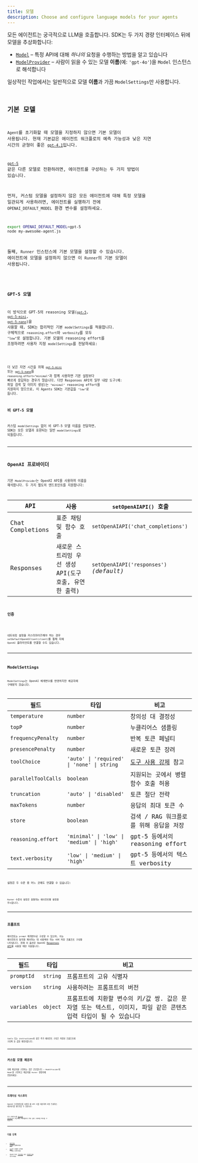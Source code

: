 ```yaml
---
title: 모델
description: Choose and configure language models for your agents
---
```



모든 에이전트는 궁극적으로 LLM을 호출합니다. SDK는 두 가지 경량 인터페이스 뒤에 모델을 추상화합니다:

- [`Model`](/openai-agents-js/openai/agents/interfaces/model) – 특정 API에 대해 _하나의_ 요청을 수행하는 방법을 알고 있습니다
- [`ModelProvider`](/openai-agents-js/openai/agents/interfaces/modelprovider) – 사람이 읽을 수 있는 모델 **이름**(예: `'gpt‑4o'`)을 `Model` 인스턴스로 해석합니다

일상적인 작업에서는 일반적으로 모델 **이름**과 가끔 `ModelSettings`만 사용합니다.

<Code
  lang="typescript"
  code={agentWithModelExample}
  title="에이전트별 모델 지정"
/>

## 기본 모델

`Agent`를 초기화할 때 모델을 지정하지 않으면 기본 모델이 사용됩니다. 현재 기본값은 에이전트 워크플로의 예측 가능성과 낮은 지연 시간의 균형이 좋은 [`gpt-4.1`](https://platform.openai.com/docs/models/gpt-4.1)입니다.

[`gpt-5`](https://platform.openai.com/docs/models/gpt-5) 같은 다른 모델로 전환하려면, 에이전트를 구성하는 두 가지 방법이 있습니다.

먼저, 커스텀 모델을 설정하지 않은 모든 에이전트에 대해 특정 모델을 일관되게 사용하려면, 에이전트를 실행하기 전에 `OPENAI_DEFAULT_MODEL` 환경 변수를 설정하세요.

```bash
export OPENAI_DEFAULT_MODEL=gpt-5
node my-awesome-agent.js
```

둘째, `Runner` 인스턴스에 기본 모델을 설정할 수 있습니다. 에이전트에 모델을 설정하지 않으면 이 `Runner`의 기본 모델이 사용됩니다.

<Code
  lang="typescript"
  code={runnerWithModelExample}
  title="Runner에 기본 모델 설정"
/>

### GPT-5 모델

이 방식으로 GPT-5의 reasoning 모델([`gpt-5`](https://platform.openai.com/docs/models/gpt-5), [`gpt-5-mini`](https://platform.openai.com/docs/models/gpt-5-mini), [`gpt-5-nano`](https://platform.openai.com/docs/models/gpt-5-nano))을 사용할 때, SDK는 합리적인 기본 `modelSettings`를 적용합니다. 구체적으로 `reasoning.effort`와 `verbosity`를 모두 `"low"`로 설정합니다. 기본 모델의 reasoning effort를 조정하려면 사용자 지정 `modelSettings`를 전달하세요:

<Code
  lang="typescript"
  code={gpt5DefaultModelSettingsExample}
  title="GPT-5 기본 설정 사용자 지정"
/>

더 낮은 지연 시간을 위해 [`gpt-5-mini`](https://platform.openai.com/docs/models/gpt-5-mini) 또는 [`gpt-5-nano`](https://platform.openai.com/docs/models/gpt-5-nano)를 `reasoning.effort="minimal"`과 함께 사용하면 기본 설정보다 빠르게 응답하는 경우가 많습니다. 다만 Responses API의 일부 내장 도구(예: 파일 검색 및 이미지 생성)는 `"minimal"` reasoning effort를 지원하지 않으므로, 이 Agents SDK는 기본값을 `"low"`로 둡니다.

### 비 GPT-5 모델

커스텀 `modelSettings` 없이 비 GPT-5 모델 이름을 전달하면, SDK는 모든 모델과 호환되는 일반 `modelSettings`로 되돌립니다.

---

## OpenAI 프로바이더

기본 `ModelProvider`는 OpenAI API를 사용하여 이름을 해석합니다. 두 가지 별도의 엔드포인트를 지원합니다:

| API              | 사용                                                  | `setOpenAIAPI()` 호출                   |
| ---------------- | ----------------------------------------------------- | --------------------------------------- |
| Chat Completions | 표준 채팅 및 함수 호출                                | `setOpenAIAPI('chat_completions')`      |
| Responses        | 새로운 스트리밍 우선 생성 API(도구 호출, 유연한 출력) | `setOpenAIAPI('responses')` _(default)_ |

### 인증

<Code
  lang="typescript"
  code={setDefaultOpenAIKeyExample}
  title="기본 OpenAI 키 설정"
/>

네트워킹 설정을 커스터마이즈해야 하는 경우 `setDefaultOpenAIClient(client)`를 통해 자체 `OpenAI` 클라이언트를 연결할 수도 있습니다.

---

## ModelSettings

`ModelSettings`는 OpenAI 매개변수를 반영하지만 제공자에 구애받지 않습니다.

| 필드                | 타입                                       | 비고                                                                       |
| ------------------- | ------------------------------------------ | -------------------------------------------------------------------------- |
| `temperature`       | `number`                                   | 창의성 대 결정성                                                           |
| `topP`              | `number`                                   | 누클리어스 샘플링                                                          |
| `frequencyPenalty`  | `number`                                   | 반복 토큰 페널티                                                           |
| `presencePenalty`   | `number`                                   | 새로운 토큰 장려                                                           |
| `toolChoice`        | `'auto' \| 'required' \| 'none' \| string` | [도구 사용 강제](/openai-agents-js/ko/guides/agents#forcing-tool-use) 참고 |
| `parallelToolCalls` | `boolean`                                  | 지원되는 곳에서 병렬 함수 호출 허용                                        |
| `truncation`        | `'auto' \| 'disabled'`                     | 토큰 절단 전략                                                             |
| `maxTokens`         | `number`                                   | 응답의 최대 토큰 수                                                        |
| `store`             | `boolean`                                  | 검색 / RAG 워크플로를 위해 응답을 저장                                     |
| `reasoning.effort`  | `'minimal' \| 'low' \| 'medium' \| 'high'` | gpt-5 등에서의 reasoning effort                                            |
| `text.verbosity`    | `'low' \| 'medium' \| 'high'`              | gpt-5 등에서의 텍스트 verbosity                                            |

설정은 두 수준 중 어느 곳에도 연결할 수 있습니다:

<Code lang="typescript" code={modelSettingsExample} title="모델 설정" />

`Runner` 수준의 설정은 충돌하는 에이전트별 설정을 무시합니다.

---

## 프롬프트

에이전트는 `prompt` 매개변수로 구성할 수 있으며, 이는 에이전트의 동작을 제어하는 데 사용해야 하는 서버 저장 프롬프트 구성을 나타냅니다. 현재 이 옵션은 OpenAI [Responses API](https://platform.openai.com/docs/api-reference/responses)를 사용할 때만 지원됩니다.

| 필드        | 타입     | 비고                                                                                                            |
| ----------- | -------- | --------------------------------------------------------------------------------------------------------------- |
| `promptId`  | `string` | 프롬프트의 고유 식별자                                                                                          |
| `version`   | `string` | 사용하려는 프롬프트의 버전                                                                                      |
| `variables` | `object` | 프롬프트에 치환할 변수의 키/값 쌍. 값은 문자열 또는 텍스트, 이미지, 파일 같은 콘텐츠 입력 타입이 될 수 있습니다 |

<Code
  lang="typescript"
  code={promptIdExample}
  title="프롬프트가 있는 에이전트"
/>

tools 또는 instructions와 같은 추가 에이전트 구성은 저장된 프롬프트에 구성해 둔 값을 재정의합니다.

---

## 커스텀 모델 제공자

자체 제공자를 구현하는 것은 간단합니다 – `ModelProvider`와 `Model`을 구현하고 제공자를 `Runner` 생성자에 전달하세요:

<Code
  lang="typescript"
  code={modelCustomProviderExample}
  title="최소 커스텀 제공자"
/>

---

## 트레이싱 익스포터

OpenAI 프로바이더를 사용할 때 API 키를 제공하여 자동 트레이스 내보내기를 옵트인할 수 있습니다:

<Code
  lang="typescript"
  code={setTracingExportApiKeyExample}
  title="트레이싱 익스포터"
/>

이는 트레이스를 [OpenAI 대시보드](https://platform.openai.com/traces)로 전송하며, 워크플로의 전체 실행 그래프를 확인할 수 있습니다.

---

## 다음 단계

- [에이전트 실행](/openai-agents-js/ko/guides/running-agents)을 살펴보세요
- [도구](/openai-agents-js/ko/guides/tools)로 모델에 강력한 기능을 부여하세요
- 필요에 따라 [가드레일](/openai-agents-js/ko/guides/guardrails) 또는 [트레이싱](/openai-agents-js/ko/guides/tracing)을 추가하세요
